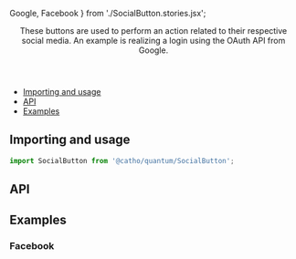   Google,
  Facebook
} from './SocialButton.stories.jsx';

<Meta title="Button/Social" component={SocialButton}  />

<Header title="Social Button">
    These buttons are used to perform an action related to their
    respective social media. An example is realizing a login using the OAuth 
    API from Google.
</Header>

- [Importing and usage](#importing)
- [API](#api)
- [Examples](#examples)

## <a id="importing"></a>Importing and usage

```js
import SocialButton from '@catho/quantum/SocialButton';
```

<Canvas>
  <Story story={Google}/>
</Canvas>

## <a id="api"></a>API

<ArgsTable of={SocialButton} />

## <a id="examples"></a>Examples

### Facebook

<Canvas>
  <Story story={Facebook}/>
</Canvas>